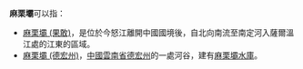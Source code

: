 '''麻栗壩'''可以指：
* [[麻栗壩_(果敢)|麻栗壩 (果敢)]]，是位於今怒江離開中國國境後，自北向南流至南定河入薩爾溫江處的江東的區域。
* [[麻栗壩_(德宏州)|麻栗壩 (德宏州)]]，[[中國|中國]][[雲南省|雲南省]][[德宏傣族景頗族自治州|德宏州]]的一處河谷，建有[[麻栗壩水庫|麻栗壩水庫]]。

{{disambig|Cat=三字地名消歧义}}
